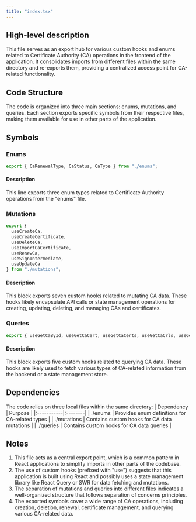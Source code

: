 ```yaml
---
title: "index.tsx"
---
```


## High-level description
This file serves as an export hub for various custom hooks and enums related to Certificate Authority (CA) operations in the frontend of the application. It consolidates imports from different files within the same directory and re-exports them, providing a centralized access point for CA-related functionality.

## Code Structure
The code is organized into three main sections: enums, mutations, and queries. Each section exports specific symbols from their respective files, making them available for use in other parts of the application.

## Symbols

### Enums
```typescript
export { CaRenewalType, CaStatus, CaType } from "./enums";
```
#### Description
This line exports three enum types related to Certificate Authority operations from the "enums" file.

### Mutations
```typescript
export {
  useCreateCa,
  useCreateCertificate,
  useDeleteCa,
  useImportCaCertificate,
  useRenewCa,
  useSignIntermediate,
  useUpdateCa
} from "./mutations";
```
#### Description
This block exports seven custom hooks related to mutating CA data. These hooks likely encapsulate API calls or state management operations for creating, updating, deleting, and managing CAs and certificates.

### Queries
```typescript
export { useGetCaById, useGetCaCert, useGetCaCerts, useGetCaCrls, useGetCaCsr } from "./queries";
```
#### Description
This block exports five custom hooks related to querying CA data. These hooks are likely used to fetch various types of CA-related information from the backend or a state management store.

## Dependencies
The code relies on three local files within the same directory:
| Dependency | Purpose |
|:-----------|:--------|
| ./enums | Provides enum definitions for CA-related types |
| ./mutations | Contains custom hooks for CA data mutations |
| ./queries | Contains custom hooks for CA data queries |

## Notes
1. This file acts as a central export point, which is a common pattern in React applications to simplify imports in other parts of the codebase.
2. The use of custom hooks (prefixed with "use") suggests that this application is built using React and possibly uses a state management library like React Query or SWR for data fetching and mutations.
3. The separation of mutations and queries into different files indicates a well-organized structure that follows separation of concerns principles.
4. The exported symbols cover a wide range of CA operations, including creation, deletion, renewal, certificate management, and querying various CA-related data.